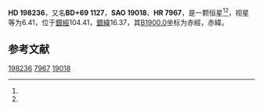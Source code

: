 {{Starbox begin
| name = HD 198236
}}
{{Starbox observe
| epoch = [[J2000.0|J2000.0]]
| constell = {{星座名待查}}<ref name=SIMBAD>{{cite web
 | url=http://simbad.u-strasbg.fr/simbad/sim-id?Ident=HR+7967
 | title=Pulsating variable Star
 | publisher=Centre de Données astronomiques de Strasbourg
 | work=SIMBAD
 | accessdate=2012-07-13
 | archive-date=2016-03-17
 | archive-url=https://web.archive.org/web/20160317200328/http://simbad.u-strasbg.fr/simbad/sim-id?Ident=HR+7967
 | dead-url=no
 }}</ref><ref name=DATA>{{cite web
 | url=http://vizier.u-strasbg.fr/viz-bin/VizieR-5?-out.add=.&-source=5050&-corr=PK=HR&-out.max=9999&HR=7967
 | title=VizieR Detailed Page
 | accessdate=2012-07-13
 | archive-date=2016-03-05
 | archive-url=https://web.archive.org/web/20160305214934/http://vizier.u-strasbg.fr/viz-bin/VizieR-5?-out.add=.&-source=5050&-corr=PK=HR&-out.max=9999&HR=7967
 | dead-url=no
 }}</ref>
| 星官 = 
| ra = {{RA|20|44|33.1}}<ref name=SIMBAD /><ref name=DATA />
| dec = {{DEC|+69|45|7}}<ref name=SIMBAD /><ref name=DATA />
| appmag_v = 6.41<ref name=SIMBAD /><ref name=DATA />
}}
{{Starbox character
| class = G8III<ref name=SIMBAD /><ref name=DATA />
| b-v = <ref name=SIMBAD /><ref name=DATA />
| u-b = <ref name=SIMBAD /><ref name=DATA />
| r-i = <ref name=SIMBAD /><ref name=DATA />
| variable = 
}}
{{Starbox astrometry
| radial_v = 
| prop_mo_ra = -9
| parallax = 0.002
| p_error = 
}}
{{Starbox catalog
| names =BD+69 1127，[[SAO星表|SAO]] 19018，[[HD星表|HD]] 198236，[[HR星表|HR]] 7967}}
{{Starbox reference |Simbad=HR+7967}}
{{Starbox end}}

'''HD 198236'''，又名'''BD+69 1127'''，'''SAO 19018'''、'''HR 7967'''，是一颗恒星<ref name=SIMBAD /><ref name=DATA />，视星等为6.41，位于[[銀道座標系|銀經]]104.41，[[銀道座標系|銀緯]]16.37，其[[B1900.0|B1900.0]]坐标为赤經{{RA|20|43|56.7}}，赤緯{{DEC|+69|16.37|13}}。

== 参考文献 ==
{{reflist}}

{{star-stub}}

[[Category:HD和HDE天體|198236]]
[[Category:HR天體|7967]]
[[Category:SAO天體|19018]]